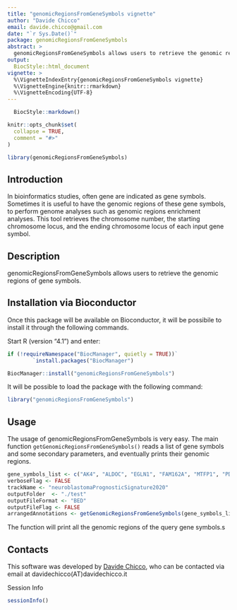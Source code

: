 ```yaml
---
title: "genomicRegionsFromGeneSymbols vignette"
author: "Davide Chicco"
email: davide.chicco@gmail.com
date: "`r Sys.Date()`"
package: genomicRegionsFromGeneSymbols
abstract: >
  genomicRegionsFromGeneSymbols allows users to retrieve the genomic regions of gene symbols.
output: 
  BiocStyle::html_document
vignette: >
  %\VignetteIndexEntry{genomicRegionsFromGeneSymbols vignette}
  %\VignetteEngine{knitr::rmarkdown}
  %\VignetteEncoding{UTF-8}  
---
```


```r
  BiocStyle::markdown()
```

```r
knitr::opts_chunk$set(
  collapse = TRUE,
  comment = "#>"
)
```

```r
library(genomicRegionsFromGeneSymbols)
```


## Introduction

In bioinformatics studies, often gene are indicated as gene symbols. Sometimes it is useful to have the genomic regions of these gene symbols, to perform genome analyses such as genomic regions enrichment analyses. This tool retrieves the chromosome number, the starting chromosome locus, and the ending chromosome locus of each input gene symbol.

## Description

genomicRegionsFromGeneSymbols allows users to retrieve the genomic regions of gene symbols.
 
## Installation via Bioconductor

Once this package will be available on Bioconductor, it will be possibile to install it through the following commands.

Start R (version "4.1") and enter:

```r
if (!requireNamespace("BiocManager", quietly = TRUE))`
        `install.packages("BiocManager")

BiocManager::install("genomicRegionsFromGeneSymbols")
```

It will be possible to load the package with the following command:

```r
library("genomicRegionsFromGeneSymbols")
```

## Usage

The usage of genomicRegionsFromGeneSymbols is very easy. The main function `getGenomicRegionsFromGeneSymbols()` reads a list of gene symbols and some secondary parameters, and eventually prints their genomic regions.

```r
gene_symbols_list <- c("AK4", "ALDOC", "EGLN1", "FAM162A", "MTFP1", "PDK1", "PGK1")
verboseFlag <- FALSE
trackName <- "neuroblastomaPrognosticSignature2020"
outputFolder  <- "./test"
outputFileFormat <- "BED"
outputFileFlag <- FALSE
arrangedAnnotations <- getGenomicRegionsFromGeneSymbols(gene_symbols_list, trackName, outputFileFlag, outputFolder, outputFileFormat, verboseF
```

The function will print all the genomic regions of the query gene symbols.s

## Contacts

This software was developed by [Davide Chicco](https://www.DavideChicco.it), who can be contacted via email at davidechicco(AT)davidechicco.it

 Session Info

```r
sessionInfo()
```
